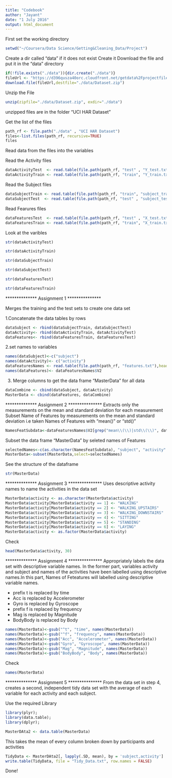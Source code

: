 ```yaml
---
title: "Codebook"
author: "Jayant"
date: "1 July 2016"
output: html_document
---
```

First set the working directory

```r
setwd("~/Coursera/Data Science/Getting&Cleaning_Data/Project")
```

Create a dir called "data" if it does not exist Create it
Download the file and put it in the "data" directory

```r
if(!file.exists("./data")){dir.create("./data")}
fileUrl <- "https://d396qusza40orc.cloudfront.net/getdata%2Fprojectfiles%2FUCI%20HAR%20Dataset.zip"
download.file(fileUrl,destfile="./data/Dataset.zip")
```
Unzip the File

```r
unzip(zipfile="./data/Dataset.zip", exdir="./data")
```
unzipped files are in the folder "UCI HAR Dataset"

Get the list of the files
```r
path_rf <- file.path("./data" , "UCI HAR Dataset")
files<-list.files(path_rf, recursive=TRUE)
files
```

Read data from the files into the variables

Read the Activity files

```r
dataActivityTest  <- read.table(file.path(path_rf, "test" , "Y_test.txt" ),header = FALSE)
dataActivityTrain <- read.table(file.path(path_rf, "train", "Y_train.txt"),header = FALSE)
```

Read the Subject files

```r
dataSubjectTrain <- read.table(file.path(path_rf, "train", "subject_train.txt"),header = FALSE)
dataSubjectTest  <- read.table(file.path(path_rf, "test" , "subject_test.txt"),header = FALSE)
```

Read Fearures files

```r
dataFeaturesTest  <- read.table(file.path(path_rf, "test" , "X_test.txt" ),header = FALSE)
dataFeaturesTrain <- read.table(file.path(path_rf, "train", "X_train.txt"),header = FALSE)
```

Look at the varibles

```r
str(dataActivityTest)
```

```r
str(dataActivityTrain)
```

```r
str(dataSubjectTrain)
```

```r
str(dataSubjectTest)
```


```r
str(dataFeaturesTest)
```

```r
str(dataFeaturesTrain)
```


************** Assignment 1 ***************

Merges the training and the test sets to create one data set

1.Concatenate the data tables by rows

```r
dataSubject <- rbind(dataSubjectTrain, dataSubjectTest)
dataActivity<- rbind(dataActivityTrain, dataActivityTest)
dataFeatures<- rbind(dataFeaturesTrain, dataFeaturesTest)
```

2.set names to variables

```r
names(dataSubject)<-c("subject")
names(dataActivity)<- c("activity")
dataFeaturesNames <- read.table(file.path(path_rf, "features.txt"),head=FALSE)
names(dataFeatures)<- dataFeaturesNames$V2
```

3. Merge columns to get the data frame "MasterData" for all data

```r
dataCombine <- cbind(dataSubject, dataActivity)
MasterData <- cbind(dataFeatures, dataCombine)
```

************** Assignment 2 ***************
Extracts only the measurements on the mean and standard deviation for each measurement
Subset Name of Features by measurements on the mean and standard deviation
i.e taken Names of Features with "mean()" or "std()"

```r
NamesFeatSubdata<-dataFeaturesNames$V2[grep("mean\\(\\)|std\\(\\)", dataFeaturesNames$V2)]
```

Subset the data frame "MasterData" by seleted names of Features
```r
selectedNames<-c(as.character(NamesFeatSubdata), "subject", "activity" )
MasterData<-subset(MasterData,select=selectedNames)
```

See the structure of the dataframe

```r
str(MasterData)
```

************** Assignment 3 ***************
Uses descriptive activity names to name the activities in the data set

```r
MasterData$activity <- as.character(MasterData$activity)
MasterData$activity[MasterData$activity == 1] <- "WALKING"
MasterData$activity[MasterData$activity == 2] <- "WALKING_UPSTAIRS"
MasterData$activity[MasterData$activity == 3] <- "WALKING_DOWNSTAIRS"
MasterData$activity[MasterData$activity == 4] <- "SITTING"
MasterData$activity[MasterData$activity == 5] <- "STANDING"
MasterData$activity[MasterData$activity == 6] <- "LAYING"
MasterData$activity <- as.factor(MasterData$activity)
```

Check

```r
head(MasterData$activity, 30)
```


************** Assignment 4 ***************
Appropriately labels the data set with descriptive variable names.
In the former part, variables activity and subject and names of the activities 
have been labelled using descriptive names.In this part, Names of Feteatures will 
labelled using descriptive variable names.

<ul>
<li>  prefix t is replaced by time</li> 
<li>  Acc is replaced by Accelerometer </li>
<li>  Gyro is replaced by Gyroscope </li>
<li>  prefix f is replaced by frequency </li> 
<li>  Mag is replaced by Magnitude </li>
<li>  BodyBody is replaced by Body </li>
</ul>

```r
names(MasterData)<-gsub("^t", "time", names(MasterData))
names(MasterData)<-gsub("^f", "frequency", names(MasterData))
names(MasterData)<-gsub("Acc", "Accelerometer", names(MasterData))
names(MasterData)<-gsub("Gyro", "Gyroscope", names(MasterData))
names(MasterData)<-gsub("Mag", "Magnitude", names(MasterData))
names(MasterData)<-gsub("BodyBody", "Body", names(MasterData))
```

Check

```r
names(MasterData)
```


************** Assignment 5 ***************
From the data set in step 4, creates a second, independent tidy data set with the average 
of each variable for each activity and each subject.

Use the required Library

```r
library(plyr);
library(data.table);
library(dplyr);
```

```r
MasterDAta2 <- data.table(MasterData)
```

This takes the mean of every column broken down by participants and activities

```r
TidyData <- MasterDAta2[, lapply(.SD, mean), by = 'subject,activity']
write.table(TidyData, file = "Tidy_Data.txt", row.names = FALSE)
```

Done!
